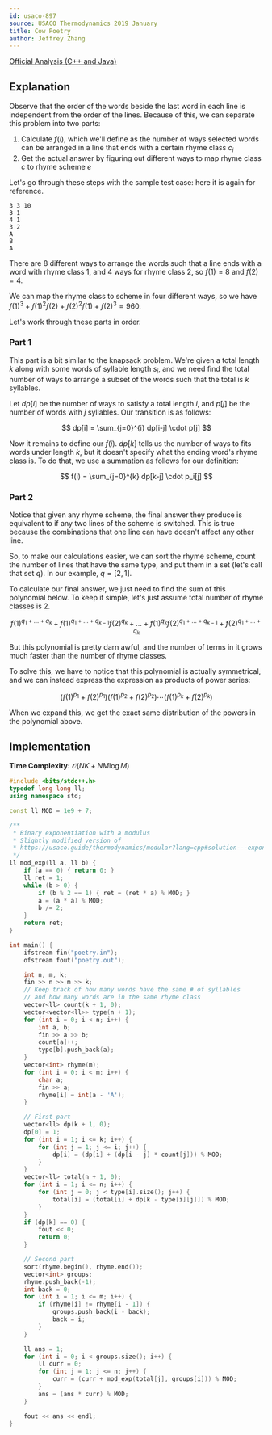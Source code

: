 ```yaml
---
id: usaco-897
source: USACO Thermodynamics 2019 January
title: Cow Poetry
author: Jeffrey Zhang
---
```


[Official Analysis (C++ and Java)](http://www.usaco.org/current/data/sol_poetry_thermodynamics_jan19.html)

## Explanation

Observe that the order of the words beside the last word in each line is independent from the order of the lines.
Because of this, we can separate this problem into two parts:

1. Calculate $f(i)$, which we'll define as the number of ways selected words can be arranged in a line that ends with a certain rhyme class $c_i$
2. Get the actual answer by figuring out different ways to map rhyme class $c$ to rhyme scheme $e$

Let's go through these steps with the sample test case: here it is again for reference.

```
3 3 10
3 1
4 1
3 2
A
B
A
```

There are $8$ different ways to arrange the words such that a line ends with a word with rhyme class $1$, and $4$ ways for rhyme class $2$, so $f(1) = 8$ and $f(2) = 4$.

We can map the rhyme class to scheme in four different ways, so we have $f(1)^3 + f(1)^2f(2) + f(2)^2f(1) + f(2)^3 = 960$.

Let's work through these parts in order.

### Part 1

This part is a bit similar to the knapsack problem.
We're given a total length $k$ along with some words of syllable length $s_i$, and we need find the total number of ways to arrange a subset of the words such that the total is $k$ syllables.

Let $dp[i]$ be the number of ways to satisfy a total length $i$, and $p[j]$ be the number of words with $j$ syllables.
Our transition is as follows:

$$
dp[i] = \sum_{j=0}^{i} dp[i-j] \cdot p[j]
$$

Now it remains to define our $f(i)$.
$dp[k]$ tells us the number of ways to fits words under length $k$, but it doesn't specify what the ending word's rhyme class is.
To do that, we use a summation as follows for our definition:

$$
f(i) = \sum_{j=0}^{k} dp[k-j] \cdot p_i[j]
$$

### Part 2

Notice that given any rhyme scheme, the final answer they produce is equivalent to if any two lines of the scheme is switched.
This is true because the combinations that one line can have doesn't affect any other line.

So, to make our calculations easier, we can sort the rhyme scheme, count the number of lines that have the same type, and put them in a set (let's call that set $q$).
In our example, $q = [2, 1]$.

To calculate our final answer, we just need to find the sum of this polynomial below.
To keep it simple, let's just assume total number of rhyme classes is $2$.

$$
f(1)^{q_1+ \dots +q_k} + f(1)^{q_1 + \dots + q_{k-1}} f(2)^{q_k} + \dots + f(1)^{q_k} f(2)^{q_1 + \dots + q_{k-1}} + f(2)^{q_1+ \dots + q_k}
$$

But this polynomial is pretty darn awful, and the number of terms in it grows much faster than the number of rhyme classes.

To solve this, we have to notice that this polynomial is actually symmetrical, and we can instead express the expression as products of power series:

$$
(f(1)^{p_1} + f(2)^{p_1})(f(1)^{p_2} + f(2)^{p_2}) \cdots (f(1)^{p_k} + f(2)^{p_k})
$$

When we expand this, we get the exact same distribution of the powers in the polynomial above.

## Implementation

**Time Complexity:** $\mathcal{O}(NK+NM\log M)$

<LanguageSection>
<CPPSection>

```cpp
#include <bits/stdc++.h>
typedef long long ll;
using namespace std;

const ll MOD = 1e9 + 7;

/**
 * Binary exponentiation with a modulus
 * Slightly modified version of
 * https://usaco.guide/thermodynamics/modular?lang=cpp#solution---exponentiation
 */
ll mod_exp(ll a, ll b) {
	if (a == 0) { return 0; }
	ll ret = 1;
	while (b > 0) {
		if (b % 2 == 1) { ret = (ret * a) % MOD; }
		a = (a * a) % MOD;
		b /= 2;
	}
	return ret;
}

int main() {
	ifstream fin("poetry.in");
	ofstream fout("poetry.out");

	int n, m, k;
	fin >> n >> m >> k;
	// Keep track of how many words have the same # of syllables
	// and how many words are in the same rhyme class
	vector<ll> count(k + 1, 0);
	vector<vector<ll>> type(n + 1);
	for (int i = 0; i < n; i++) {
		int a, b;
		fin >> a >> b;
		count[a]++;
		type[b].push_back(a);
	}
	vector<int> rhyme(m);
	for (int i = 0; i < m; i++) {
		char a;
		fin >> a;
		rhyme[i] = int(a - 'A');
	}

	// First part
	vector<ll> dp(k + 1, 0);
	dp[0] = 1;
	for (int i = 1; i <= k; i++) {
		for (int j = 1; j <= i; j++) {
			dp[i] = (dp[i] + (dp[i - j] * count[j])) % MOD;
		}
	}
	vector<ll> total(n + 1, 0);
	for (int i = 1; i <= n; i++) {
		for (int j = 0; j < type[i].size(); j++) {
			total[i] = (total[i] + dp[k - type[i][j]]) % MOD;
		}
	}
	if (dp[k] == 0) {
		fout << 0;
		return 0;
	}

	// Second part
	sort(rhyme.begin(), rhyme.end());
	vector<int> groups;
	rhyme.push_back(-1);
	int back = 0;
	for (int i = 1; i <= m; i++) {
		if (rhyme[i] != rhyme[i - 1]) {
			groups.push_back(i - back);
			back = i;
		}
	}

	ll ans = 1;
	for (int i = 0; i < groups.size(); i++) {
		ll curr = 0;
		for (int j = 1; j <= n; j++) {
			curr = (curr + mod_exp(total[j], groups[i])) % MOD;
		}
		ans = (ans * curr) % MOD;
	}

	fout << ans << endl;
}
```

</CPPSection>
</LanguageSection>

